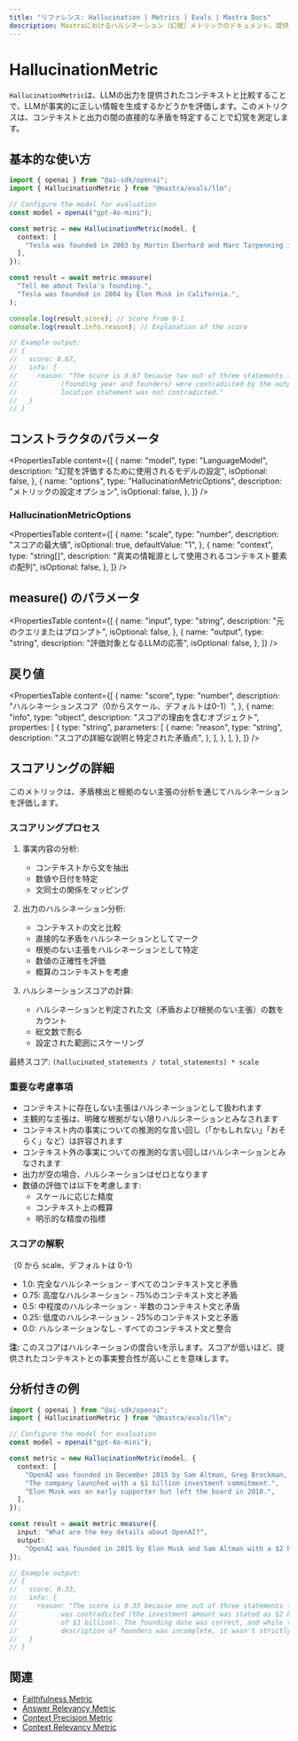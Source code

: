 ```yaml
---
title: "リファレンス: Hallucination | Metrics | Evals | Mastra Docs"
description: Mastraにおけるハルシネーション（幻覚）メトリックのドキュメント。提供されたコンテキストとの矛盾を特定することで、LLM出力の事実的正確性を評価します。
---
```





# HallucinationMetric

<ScorerCallout />

`HallucinationMetric`は、LLMの出力を提供されたコンテキストと比較することで、LLMが事実的に正しい情報を生成するかどうかを評価します。このメトリクスは、コンテキストと出力の間の直接的な矛盾を特定することで幻覚を測定します。



## 基本的な使い方

```typescript
import { openai } from "@ai-sdk/openai";
import { HallucinationMetric } from "@mastra/evals/llm";

// Configure the model for evaluation
const model = openai("gpt-4o-mini");

const metric = new HallucinationMetric(model, {
  context: [
    "Tesla was founded in 2003 by Martin Eberhard and Marc Tarpenning in San Carlos, California.",
  ],
});

const result = await metric.measure(
  "Tell me about Tesla's founding.",
  "Tesla was founded in 2004 by Elon Musk in California.",
);

console.log(result.score); // Score from 0-1
console.log(result.info.reason); // Explanation of the score

// Example output:
// {
//   score: 0.67,
//   info: {
//     reason: "The score is 0.67 because two out of three statements from the context
//           (founding year and founders) were contradicted by the output, while the
//           location statement was not contradicted."
//   }
// }
```



## コンストラクタのパラメータ

<PropertiesTable
  content={[
    {
      name: "model",
      type: "LanguageModel",
      description: "幻覚を評価するために使用されるモデルの設定",
      isOptional: false,
    },
    {
      name: "options",
      type: "HallucinationMetricOptions",
      description: "メトリックの設定オプション",
      isOptional: false,
    },
  ]}
/>

### HallucinationMetricOptions

<PropertiesTable
  content={[
    {
      name: "scale",
      type: "number",
      description: "スコアの最大値",
      isOptional: true,
      defaultValue: "1",
    },
    {
      name: "context",
      type: "string[]",
      description: "真実の情報源として使用されるコンテキスト要素の配列",
      isOptional: false,
    },
  ]}
/>



## measure() のパラメータ

<PropertiesTable
  content={[
    {
      name: "input",
      type: "string",
      description: "元のクエリまたはプロンプト",
      isOptional: false,
    },
    {
      name: "output",
      type: "string",
      description: "評価対象となるLLMの応答",
      isOptional: false,
    },
  ]}
/>



## 戻り値

<PropertiesTable
  content={[
    {
      name: "score",
      type: "number",
      description: "ハルシネーションスコア（0からスケール、デフォルトは0-1）",
    },
    {
      name: "info",
      type: "object",
      description: "スコアの理由を含むオブジェクト",
      properties: [
        {
          type: "string",
          parameters: [
            {
              name: "reason",
              type: "string",
              description:
                "スコアの詳細な説明と特定された矛盾点",
            },
          ],
        },
      ],
    },
  ]}
/>



## スコアリングの詳細

このメトリックは、矛盾検出と根拠のない主張の分析を通じてハルシネーションを評価します。

### スコアリングプロセス

1. 事実内容の分析:

   - コンテキストから文を抽出
   - 数値や日付を特定
   - 文同士の関係をマッピング

2. 出力のハルシネーション分析:

   - コンテキストの文と比較
   - 直接的な矛盾をハルシネーションとしてマーク
   - 根拠のない主張をハルシネーションとして特定
   - 数値の正確性を評価
   - 概算のコンテキストを考慮

3. ハルシネーションスコアの計算:
   - ハルシネーションと判定された文（矛盾および根拠のない主張）の数をカウント
   - 総文数で割る
   - 設定された範囲にスケーリング

最終スコア: `(hallucinated_statements / total_statements) * scale`

### 重要な考慮事項

- コンテキストに存在しない主張はハルシネーションとして扱われます
- 主観的な主張は、明確な根拠がない限りハルシネーションとみなされます
- コンテキスト内の事実についての推測的な言い回し（「かもしれない」「おそらく」など）は許容されます
- コンテキスト外の事実についての推測的な言い回しはハルシネーションとみなされます
- 出力が空の場合、ハルシネーションはゼロとなります
- 数値の評価では以下を考慮します:
  - スケールに応じた精度
  - コンテキスト上の概算
  - 明示的な精度の指標

### スコアの解釈

（0 から scale、デフォルトは 0-1）

- 1.0: 完全なハルシネーション - すべてのコンテキスト文と矛盾
- 0.75: 高度なハルシネーション - 75%のコンテキスト文と矛盾
- 0.5: 中程度のハルシネーション - 半数のコンテキスト文と矛盾
- 0.25: 低度のハルシネーション - 25%のコンテキスト文と矛盾
- 0.0: ハルシネーションなし - すべてのコンテキスト文と整合

**注:** このスコアはハルシネーションの度合いを示します。スコアが低いほど、提供されたコンテキストとの事実整合性が高いことを意味します。



## 分析付きの例

```typescript
import { openai } from "@ai-sdk/openai";
import { HallucinationMetric } from "@mastra/evals/llm";

// Configure the model for evaluation
const model = openai("gpt-4o-mini");

const metric = new HallucinationMetric(model, {
  context: [
    "OpenAI was founded in December 2015 by Sam Altman, Greg Brockman, and others.",
    "The company launched with a $1 billion investment commitment.",
    "Elon Musk was an early supporter but left the board in 2018.",
  ],
});

const result = await metric.measure({
  input: "What are the key details about OpenAI?",
  output:
    "OpenAI was founded in 2015 by Elon Musk and Sam Altman with a $2 billion investment.",
});

// Example output:
// {
//   score: 0.33,
//   info: {
//     reason: "The score is 0.33 because one out of three statements from the context
//           was contradicted (the investment amount was stated as $2 billion instead
//           of $1 billion). The founding date was correct, and while the output's
//           description of founders was incomplete, it wasn't strictly contradictory."
//   }
// }
```



## 関連

- [Faithfulness Metric](./faithfulness)
- [Answer Relevancy Metric](./answer-relevancy)
- [Context Precision Metric](./context-precision)
- [Context Relevancy Metric](./context-relevancy)
